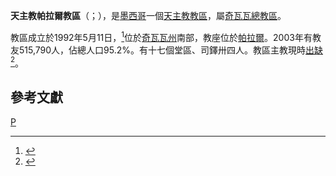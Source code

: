 {{primary sources|time=2019-11-07T12:25:07+00:00}}
{{Infobox Roman Catholic diocese
|name=帕拉爾
|jurisdiction=教區
|latin = Dioecesis Parralensis
|border = catholic
|image = ParralPlaza.jpg
|caption = 聖若瑟主教座堂
|location = [[墨西哥|墨西哥]]
|territory =[[奇瓦瓦州|奇瓦瓦州]]西部
|population =515,790
|rite = [[罗马礼|罗马礼]]
|patron = 
|province = 奇瓦瓦
|established = 1992年
|cathedral =  聖若瑟主教座堂
|co-cathedral =
|leadership = 主教
|website =
|pope = {{incumbent pope}}
|ordinary = （[[教座出缺|教座出缺]]）
|coadjutor bishop =
|auxiliary =
|emeritus =
}}
'''天主教帕拉爾教區'''（{{lang-la|Dioecesis Parralensis}}；{{lang-es|Diócesis de Parral}}），是[[墨西哥|墨西哥]]一個[[天主教|天主教]][[教區|教區]]，屬[[天主教奇瓦瓦總教區|奇瓦瓦總教區]]。

教區成立於1992年5月11日，<ref>{{cite web |title=PARRALENSIS* |url=https://w2.vatican.va/content/john-paul-ii/la/apost_constitutions/documents/hf_jp-ii_apc_19920511_parralensis.html |publisher=Libreria Editrice Vaticana |accessdate=2019-11-07 |archiveurl=https://web.archive.org/web/20191107122321/https://w2.vatican.va/content/john-paul-ii/la/apost_constitutions/documents/hf_jp-ii_apc_19920511_parralensis.html |archivedate=2019-11-07 |language=la |date=1992-05-11 |dead-url=no }}</ref>位於[[奇瓦瓦州|奇瓦瓦州]]南部，教座位於[[帕拉爾_(奇瓦瓦州)|帕拉爾]]。2003年有教友515,790人，佔總人口95.2%。有十七個堂區、司鐸卅四人。教區主教現時[[教座出缺|出缺]]<ref>{{cite press release |title=Resignations and Appointments, 06.11.2019 |url=https://press.vatican.va/content/salastampa/en/bollettino/pubblico/2019/11/06/191106b.html |publisher=Holy See Press Office |accessdate=2019-11-07 |archiveurl=https://web.archive.org/web/20191107055643/https://press.vatican.va/content/salastampa/en/bollettino/pubblico/2019/11/06/191106b.html |archivedate=2019-11-07 |language=en |date=2019-11-06 |dead-url=no }}</ref>。

==參考文獻==
{{Reflist}}

{{墨西哥天主教教區}}

[[Category:墨西哥天主教教區|P]]